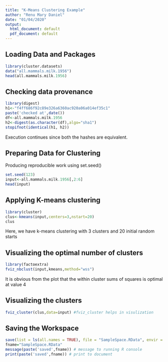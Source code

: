 ```yaml
---
title: "K-Means Clustering Example"
author: "Renu Mary Daniel"
date: "01/04/2020"
output:
  html_document: default
  pdf_document: default
---
```


## Loading Data and Packages   

```r
library(cluster.datasets)
data("all.mammals.milk.1956")
head(all.mammals.milk.1956)
```

## Checking data provenance   

```r
library(digest)
h1<-"f4ff686f92c89e326a6360ac920a06a014ef35c1"
paste('checked at',date())
df<-all.mammals.milk.1956
h2<-digest(as.character(df),algo="sha1")
stopifnot(identical(h1, h2))
```
Execution continues since both the hashes are equivalent.

## Preparing Data for Clustering

Producing reproducible work using set.seed()
```r
set.seed(123)
input<-all.mammals.milk.1956[,2:6]
head(input)
```

## Applying K-means clustering
```r
library(cluster)
clus<-kmeans(input,centers=3,nstart=20)
clus
```

Here, we have k-means clustering with 3 clusters and 20 initial random starts  

## Visualizing the optimal number of clusters
```r
library(factoextra)
fviz_nbclust(input,kmeans,method="wss")
```

It is obvious from the plot that the within cluster sums of squares is optimal at value 4  

## Visualizing the clusters  

```r
fviz_cluster(clus,data=input) #fviz_cluster helps in visulization 
```
  
## Saving the Workspace
```r
save(list = ls(all.names = TRUE), file = "SampleSpace.RData", envir = .GlobalEnv)
fname="SampleSpace.RData"
message(paste('saved',fname)) # message to running R console
print(paste('saved',fname)) # print to document
```